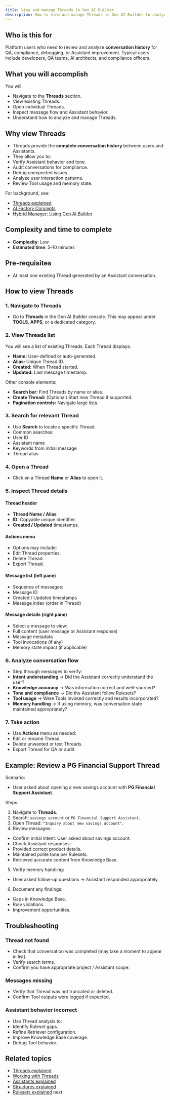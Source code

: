 ```yaml
---
title: View and manage Threads in Gen AI Builder
description: How to view and manage Threads in Gen AI Builder to analyze conversation history and Assistant behavior.
---
```


## Who is this for

Platform users who need to review and analyze **conversation history** for QA, compliance, debugging, or Assistant improvement.
Typical users include developers, QA teams, AI architects, and compliance officers.

## What you will accomplish

You will:

-   Navigate to the **Threads** section.
-   View existing Threads.
-   Open individual Threads.
-   Inspect message flow and Assistant behavior.
-   Understand how to analyze and manage Threads.

## Why view Threads

-   Threads provide the **complete conversation history** between users and Assistants.
-   They allow you to:
-   Verify Assistant behavior and tone.
-   Audit conversations for compliance.
-   Debug unexpected issues.
-   Analyze user interaction patterns.
-   Review Tool usage and memory state.

For background, see:

-   [Threads explained](/edb-postgres-ai/latest/ai-factory/learn/explained/threads-explained/)
-   [AI Factory Concepts](/edb-postgres-ai/latest/ai-factory/learn/explained/ai-factory-concepts/)
-   [Hybrid Manager: Using Gen AI Builder](/edb-postgres-ai/latest/hybrid-manager/ai-factory/gen-ai/builder/)

## Complexity and time to complete

-   **Complexity**: Low
-   **Estimated time**: 5–10 minutes

## Pre-requisites

-   At least one existing Thread generated by an Assistant conversation.

## How to view Threads

### 1. Navigate to Threads

-   Go to **Threads** in the Gen AI Builder console.
    This may appear under **TOOLS**, **APPS**, or a dedicated category.

### 2. View Threads list

You will see a list of existing Threads.
Each Thread displays:

-   **Name:** User-defined or auto-generated.
-   **Alias:** Unique Thread ID.
-   **Created:** When Thread started.
-   **Updated:** Last message timestamp.

Other console elements:

-   **Search bar:** Find Threads by name or alias.
-   **Create Thread:** (Optional) Start new Thread if supported.
-   **Pagination controls:** Navigate large lists.

### 3. Search for relevant Thread

-   Use **Search** to locate a specific Thread.
-   Common searches:
-   User ID
-   Assistant name
-   Keywords from initial message
-   Thread alias

### 4. Open a Thread

-   Click on a Thread **Name** or **Alias** to open it.

### 5. Inspect Thread details

#### Thread header

-   **Thread Name / Alias**
-   **ID:** Copyable unique identifier.
-   **Created / Updated** timestamps.

#### Actions menu

-   Options may include:
-   Edit Thread properties.
-   Delete Thread.
-   Export Thread.

#### Message list (left pane)

-   Sequence of messages:
-   Message ID
-   Created / Updated timestamps
-   Message index (order in Thread)

#### Message details (right pane)

-   Select a message to view:
-   Full content (user message or Assistant response)
-   Message metadata
-   Tool invocations (if any)
-   Memory state impact (if applicable)

### 6. Analyze conversation flow

-   Step through messages to verify:
-   **Intent understanding** → Did the Assistant correctly understand the user?
-   **Knowledge accuracy** → Was information correct and well-sourced?
-   **Tone and compliance** → Did the Assistant follow Rulesets?
-   **Tool usage** → Were Tools invoked correctly and results incorporated?
-   **Memory handling** → If using memory, was conversation state maintained appropriately?

### 7. Take action

-   Use **Actions** menu as needed:
-   Edit or rename Thread.
-   Delete unwanted or test Threads.
-   Export Thread for QA or audit.

## Example: Review a PG Financial Support Thread

Scenario:

-   User asked about opening a new savings account with **PG Financial Support Assistant**.

Steps:

1.  Navigate to **Threads**.
2.  Search: `savings account` or `PG Financial Support Assistant`.
3.  Open Thread: `"Inquiry about new savings account"`.
4.  Review messages:

-   Confirm initial intent: User asked about savings account.
-   Check Assistant responses:
-   Provided correct product details.
-   Maintained polite tone per Rulesets.
-   Retrieved accurate content from Knowledge Base.

5.  Verify memory handling:

-   User asked follow-up questions → Assistant responded appropriately.

6.  Document any findings:

-   Gaps in Knowledge Base.
-   Rule violations.
-   Improvement opportunities.

## Troubleshooting

### Thread not found

-   Check that conversation was completed (may take a moment to appear in list).
-   Verify search terms.
-   Confirm you have appropriate project / Assistant scope.

### Messages missing

-   Verify that Thread was not truncated or deleted.
-   Confirm Tool outputs were logged if expected.

### Assistant behavior incorrect

-   Use Thread analysis to:
-   Identify Ruleset gaps.
-   Refine Retriever configuration.
-   Improve Knowledge Base coverage.
-   Debug Tool behavior.

## Related topics

-   [Threads explained](/edb-postgres-ai/latest/ai-factory/learn/explained/threads-explained/)
-   [Working with Threads](/edb-postgres-ai/latest/ai-factory/gen-ai/agent-studio/threads/)
-   [Assistants explained](/edb-postgres-ai/latest/ai-factory/learn/explained/assistants-explained/)
-   [Structures explained](/edb-postgres-ai/latest/ai-factory/learn/explained/structures-explained/)
-   [Rulesets explained](/edb-postgres-ai/latest/ai-factory/learn/explained/rulesets-explained/)
    next
